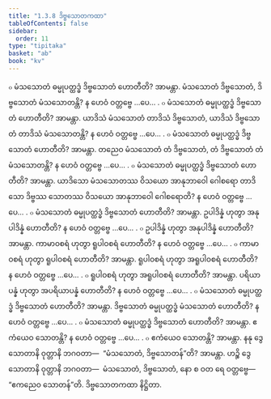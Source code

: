 ```yaml
---
title: "1.3.8 ဒိဗ္ဗသောတကထာ"
tableOfContents: false
sidebar:
  order: 11
type: "tipitaka"
basket: "ab"
book: "kv"
---
```



<DynamicBreadcrumb />

<Division number="375" book="kv">

<Paragraph number="1213" book="kv">
๐ မံသသောတံ ဓမ္မုပတ္ထဒ္ဓံ ဒိဗ္ဗသောတံ ဟောတီတိ? အာမန္တာ. မံသသောတံ ဒိဗ္ဗသောတံ, ဒိဗ္ဗသောတံ မံသသောတန္တိ? န ဟေဝံ ဝတ္တဗ္ဗေ …ပေ… .
</Paragraph>

<Paragraph number="1214" book="kv">
๐ မံသသောတံ ဓမ္မုပတ္ထဒ္ဓံ ဒိဗ္ဗသောတံ ဟောတီတိ? အာမန္တာ. ယာဒိသံ မံသသောတံ တာဒိသံ ဒိဗ္ဗသောတံ, ယာဒိသံ ဒိဗ္ဗသောတံ တာဒိသံ မံသသောတန္တိ? န ဟေဝံ ဝတ္တဗ္ဗေ …ပေ… .
</Paragraph>

<Paragraph number="1215" book="kv">
๐ မံသသောတံ ဓမ္မုပတ္ထဒ္ဓံ ဒိဗ္ဗသောတံ ဟောတီတိ? အာမန္တာ. တညေဝ မံသသောတံ တံ ဒိဗ္ဗသောတံ, တံ ဒိဗ္ဗသောတံ တံ မံသသောတန္တိ? န ဟေဝံ ဝတ္တဗ္ဗေ …ပေ… .
</Paragraph>

<Paragraph number="1216" book="kv">
๐ မံသသောတံ ဓမ္မုပတ္ထဒ္ဓံ ဒိဗ္ဗသောတံ ဟောတီတိ? အာမန္တာ. ယာဒိသော မံသသောတဿ ဝိသယော အာနုဘာဝေါ ဂေါစရော တာဒိသော ဒိဗ္ဗဿ သောတဿ ဝိသယော အာနုဘာဝေါ ဂေါစရောတိ? န ဟေဝံ ဝတ္တဗ္ဗေ …ပေ… .
</Paragraph>

<Paragraph number="1217" book="kv">
๐ မံသသောတံ ဓမ္မုပတ္ထဒ္ဓံ ဒိဗ္ဗသောတံ ဟောတီတိ? အာမန္တာ. ဥပါဒိန္နံ ဟုတွာ အနုပါဒိန္နံ ဟောတီတိ? န ဟေဝံ ဝတ္တဗ္ဗေ …ပေ… .
</Paragraph>

<Paragraph number="1218" book="kv">
๐ ဥပါဒိန္နံ ဟုတွာ အနုပါဒိန္နံ ဟောတီတိ? အာမန္တာ. ကာမာဝစရံ ဟုတွာ ရူပါဝစရံ ဟောတီတိ? န ဟေဝံ ဝတ္တဗ္ဗေ …ပေ… .
</Paragraph>

<Paragraph number="1219" book="kv">
๐ ကာမာဝစရံ ဟုတွာ ရူပါဝစရံ ဟောတီတိ? အာမန္တာ. ရူပါဝစရံ ဟုတွာ အရူပါဝစရံ ဟောတီတိ? န ဟေဝံ ဝတ္တဗ္ဗေ …ပေ… .
</Paragraph>

<Paragraph number="1220" book="kv">
๐ ရူပါဝစရံ ဟုတွာ အရူပါဝစရံ ဟောတီတိ? အာမန္တာ. ပရိယာပန္နံ ဟုတွာ အပရိယာပန္နံ ဟောတီတိ? န ဟေဝံ ဝတ္တဗ္ဗေ …ပေ… .
</Paragraph>

</Division>
<Division number="376" book="kv">

<Paragraph number="1221" book="kv">
๐ မံသသောတံ ဓမ္မုပတ္ထဒ္ဓံ ဒိဗ္ဗသောတံ ဟောတီတိ? အာမန္တာ. ဒိဗ္ဗသောတံ ဓမ္မုပတ္ထဒ္ဓံ မံသသောတံ ဟောတီတိ? န ဟေဝံ ဝတ္တဗ္ဗေ …ပေ… .
</Paragraph>

<Paragraph number="1222" book="kv">
๐ မံသသောတံ ဓမ္မုပတ္ထဒ္ဓံ ဒိဗ္ဗသောတံ ဟောတီတိ? အာမန္တာ. ဧကံယေဝ သောတန္တိ? န ဟေဝံ ဝတ္တဗ္ဗေ …ပေ… .
</Paragraph>

<Paragraph number="1223" book="kv">
๐ ဧကံယေဝ သောတန္တိ? အာမန္တာ. နနု ဒွေ သောတာနိ ဝုတ္တာနိ ဘဂဝတာ—  “မံသသောတံ, ဒိဗ္ဗသောတန်”တိ? အာမန္တာ. ဟဉ္စိ ဒွေ သောတာနိ ဝုတ္တာနိ ဘဂဝတာ—  မံသသောတံ, ဒိဗ္ဗသောတံ, နော စ ဝတ ရေ ဝတ္တဗ္ဗေ—  “ဧကညေဝ သောတန်”တိ.

</Paragraph>
</Division>

<Paragraph number="1224" type="center" book="kv">
ဒိဗ္ဗသောတကထာ နိဋ္ဌိတာ.
</Paragraph>